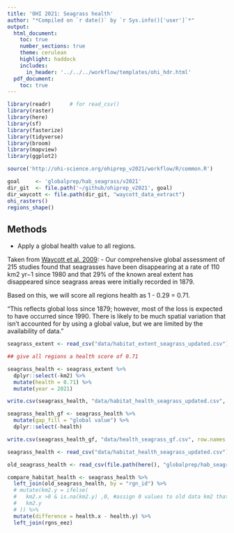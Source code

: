 ```yaml
---
title: 'OHI 2021: Seagrass health'
author: "*Compiled on `r date()` by `r Sys.info()['user']`*"
output: 
  html_document:
    toc: true
    number_sections: true
    theme: cerulean
    highlight: haddock
    includes: 
      in_header: '../../../workflow/templates/ohi_hdr.html'
  pdf_document:
    toc: true
---
```



```r

library(readr)      # for read_csv()
library(raster)
library(here)
library(sf)
library(fasterize)
library(tidyverse)
library(broom)
library(mapview)
library(ggplot2)

source('http://ohi-science.org/ohiprep_v2021/workflow/R/common.R')

goal     <- 'globalprep/hab_seagrass/v2021'
dir_git  <- file.path('~/github/ohiprep_v2021', goal)
dir_waycott <- file.path(dir_git, "waycott_data_extract")
ohi_rasters()
regions_shape()

```

## Methods

 - Apply a global health value to all regions. 
 
 Taken from [Waycott et al. 2009](https://www.pnas.org/content/106/30/12377):
  - Our comprehensive global assessment of 215 studies found that seagrasses have been disappearing at a rate of 110 km2 yr−1 since 1980 and that 29% of the known areal extent has disappeared since seagrass areas were initially recorded in 1879.
  
Based on this, we will score all regions health as 1 - 0.29 = 0.71. 


"This reflects global loss since 1879; however, most of the loss is expected to have occurred since 1990.  There is likely to be much spatial variation that isn't accounted for by using a global value, but we are limited by the availability of data."


```r
seagrass_extent <- read_csv("data/habitat_extent_seagrass_updated.csv")  ## read in extent data

## give all regions a health score of 0.71

seagrass_health <- seagrass_extent %>%
  dplyr::select(-km2) %>%
  mutate(health = 0.71) %>%
  mutate(year = 2021)

write.csv(seagrass_health, "data/habitat_health_seagrass_updated.csv", row.names = FALSE)

seagrass_health_gf <- seagrass_health %>%
  mutate(gap_fill = "global value") %>%
  dplyr::select(-health)

write.csv(seagrass_health_gf, "data/health_seagrass_gf.csv", row.names = FALSE)

```

```r

seagrass_health <- read_csv("data/habitat_health_seagrass_updated.csv")

old_seagrass_health <- read_csv(file.path(here(), "globalprep/hab_seagrass/v2012/data/habitat_health_seagrass_updated.csv"))

compare_habitat_health <- seagrass_health %>%
  left_join(old_seagrass_health, by = "rgn_id") %>%
  # mutate(km2.y = ifelse(
  #   km2.x >0 & is.na(km2.y) ,0, #assign 0 values to old data km2 that have new data so that we can properly graph these differences.
  #   km2.y
  # )) %>%
  mutate(difference = health.x - health.y) %>%
  left_join(rgns_eez)
```



